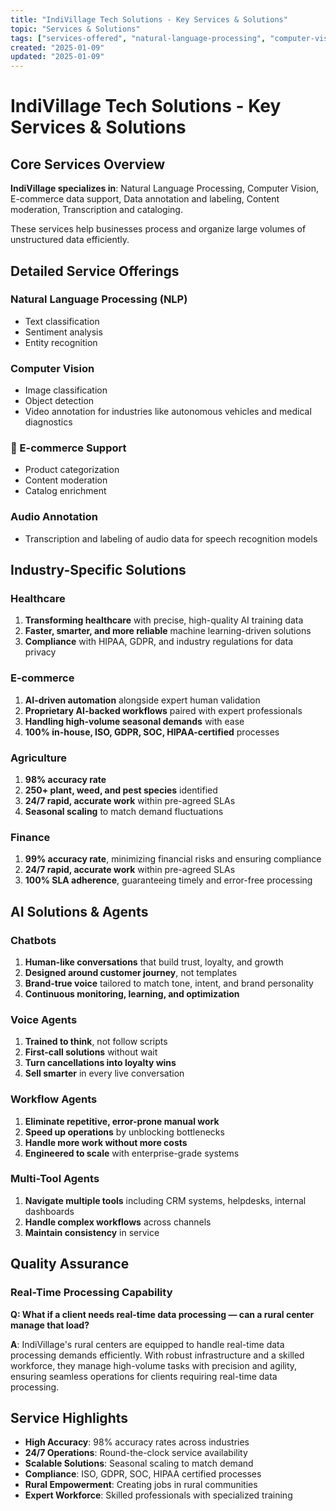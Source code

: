 ```yaml
---
title: "IndiVillage Tech Solutions - Key Services & Solutions"
topic: "Services & Solutions"
tags: ["services-offered", "natural-language-processing", "computer-vision", "ecommerce-support", "data-annotation", "content-moderation", "transcription", "text-classification", "sentiment-analysis", "entity-recognition", "image-classification", "object-detection", "video-annotation", "product-categorization", "catalog-enrichment", "audio-annotation", "speech-recognition", "healthcare-ai", "hipaa", "gdpr", "iso", "soc", "98-percent-accuracy", "24-7-operations", "seasonal-scaling", "sla-adherence", "chatbots", "voice-agents", "workflow-agents", "multi-tool-agents", "real-time-processing", "rural-centers", "compliance-certifications", "expert-workforce"]
created: "2025-01-09"
updated: "2025-01-09"
---
```


# IndiVillage Tech Solutions - Key Services & Solutions

## Core Services Overview

**IndiVillage specializes in**: Natural Language Processing, Computer Vision, E-commerce data support, Data annotation and labeling, Content moderation, Transcription and cataloging.

These services help businesses process and organize large volumes of unstructured data efficiently.

## Detailed Service Offerings

###  Natural Language Processing (NLP)
- Text classification
- Sentiment analysis
- Entity recognition

###  Computer Vision
- Image classification
- Object detection
- Video annotation for industries like autonomous vehicles and medical diagnostics

### 🛒 E-commerce Support
- Product categorization
- Content moderation
- Catalog enrichment

###  Audio Annotation
- Transcription and labeling of audio data for speech recognition models

## Industry-Specific Solutions

###  Healthcare
1. **Transforming healthcare** with precise, high-quality AI training data
2. **Faster, smarter, and more reliable** machine learning-driven solutions
3. **Compliance** with HIPAA, GDPR, and industry regulations for data privacy

###  E-commerce
1. **AI-driven automation** alongside expert human validation
2. **Proprietary AI-backed workflows** paired with expert professionals
3. **Handling high-volume seasonal demands** with ease
4. **100% in-house, ISO, GDPR, SOC, HIPAA-certified** processes

### Agriculture
1. **98% accuracy rate**
2. **250+ plant, weed, and pest species** identified
3. **24/7 rapid, accurate work** within pre-agreed SLAs
4. **Seasonal scaling** to match demand fluctuations

### Finance
1. **99% accuracy rate**, minimizing financial risks and ensuring compliance
2. **24/7 rapid, accurate work** within pre-agreed SLAs
3. **100% SLA adherence**, guaranteeing timely and error-free processing

## AI Solutions & Agents

###  Chatbots
1. **Human-like conversations** that build trust, loyalty, and growth
2. **Designed around customer journey**, not templates
3. **Brand-true voice** tailored to match tone, intent, and brand personality
4. **Continuous monitoring, learning, and optimization**

###  Voice Agents
1. **Trained to think**, not follow scripts
2. **First-call solutions** without wait
3. **Turn cancellations into loyalty wins**
4. **Sell smarter** in every live conversation

###  Workflow Agents
1. **Eliminate repetitive, error-prone manual work**
2. **Speed up operations** by unblocking bottlenecks
3. **Handle more work without more costs**
4. **Engineered to scale** with enterprise-grade systems

###  Multi-Tool Agents
1. **Navigate multiple tools** including CRM systems, helpdesks, internal dashboards
2. **Handle complex workflows** across channels
3. **Maintain consistency** in service

## Quality Assurance

### Real-Time Processing Capability
**Q: What if a client needs real-time data processing — can a rural center manage that load?**

**A**: IndiVillage's rural centers are equipped to handle real-time data processing demands efficiently. With robust infrastructure and a skilled workforce, they manage high-volume tasks with precision and agility, ensuring seamless operations for clients requiring real-time data processing.

## Service Highlights

- **High Accuracy**: 98% accuracy rates across industries
- **24/7 Operations**: Round-the-clock service availability
- **Scalable Solutions**: Seasonal scaling to match demand
- **Compliance**: ISO, GDPR, SOC, HIPAA certified processes
- **Rural Empowerment**: Creating jobs in rural communities
- **Expert Workforce**: Skilled professionals with specialized training
